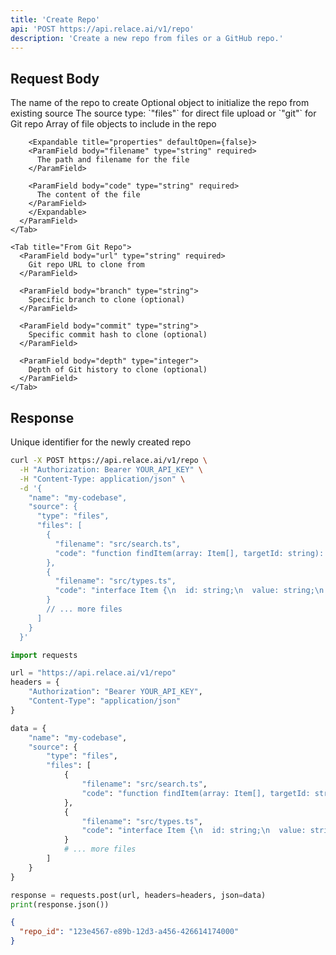 ```yaml
---
title: 'Create Repo'
api: 'POST https://api.relace.ai/v1/repo'
description: 'Create a new repo from files or a GitHub repo.'
---
```


## Request Body

<ParamField body="name" type="string" required>
  The name of the repo to create
</ParamField>

<ParamField body="source" type="object">
  Optional object to initialize the repo from existing source

  <Expandable title="properties" defaultOpen={false}>

  <ParamField body="type" type="string" required>
    The source type: `"files"` for direct file upload or `"git"` for Git repo
  </ParamField>

  <Tabs>
    <Tab title="From Files">
      <ParamField body="files" type="array" required>
        Array of file objects to include in the repo
        
        <Expandable title="properties" defaultOpen={false}>
        <ParamField body="filename" type="string" required>
          The path and filename for the file
        </ParamField>
        
        <ParamField body="code" type="string" required>
          The content of the file
        </ParamField>
        </Expandable>
      </ParamField>
    </Tab>
    
    <Tab title="From Git Repo">
      <ParamField body="url" type="string" required>
        Git repo URL to clone from
      </ParamField>
      
      <ParamField body="branch" type="string">
        Specific branch to clone (optional)
      </ParamField>
      
      <ParamField body="commit" type="string">
        Specific commit hash to clone (optional)
      </ParamField>
      
      <ParamField body="depth" type="integer">
        Depth of Git history to clone (optional)
      </ParamField>
    </Tab>
  </Tabs>

  </Expandable>
</ParamField>

## Response

<ResponseField name="repo_id" type="string">
  Unique identifier for the newly created repo
</ResponseField>

<RequestExample>

```bash cURL
curl -X POST https://api.relace.ai/v1/repo \
  -H "Authorization: Bearer YOUR_API_KEY" \
  -H "Content-Type: application/json" \
  -d '{
    "name": "my-codebase",
    "source": {
      "type": "files",
      "files": [
        {
          "filename": "src/search.ts",
          "code": "function findItem(array: Item[], targetId: string): Item | undefined {\n  for (let i = 0; i < array.length; i++) {\n    const item = array[i];\n    if (item.id === targetId) {\n      return item;\n    }\n  }\n  return undefined;\n}"
        },
        {
          "filename": "src/types.ts", 
          "code": "interface Item {\n  id: string;\n  value: string;\n  metadata?: Record<string, unknown>;\n}"
        }
        // ... more files
      ]
    }
  }'
```

```python Python
import requests

url = "https://api.relace.ai/v1/repo"
headers = {
    "Authorization": "Bearer YOUR_API_KEY",
    "Content-Type": "application/json"
}

data = {
    "name": "my-codebase",
    "source": {
        "type": "files",
        "files": [
            {
                "filename": "src/search.ts",
                "code": "function findItem(array: Item[], targetId: string): Item | undefined {\n  for (let i = 0; i < array.length; i++) {\n    const item = array[i];\n    if (item.id === targetId) {\n      return item;\n    }\n  }\n  return undefined;\n}"
            },
            {
                "filename": "src/types.ts",
                "code": "interface Item {\n  id: string;\n  value: string;\n  metadata?: Record<string, unknown>;\n}"
            }
            # ... more files
        ]
    }
}

response = requests.post(url, headers=headers, json=data)
print(response.json())
```

</RequestExample>

<ResponseExample>

```json Response
{
  "repo_id": "123e4567-e89b-12d3-a456-426614174000"
}
```

</ResponseExample>
